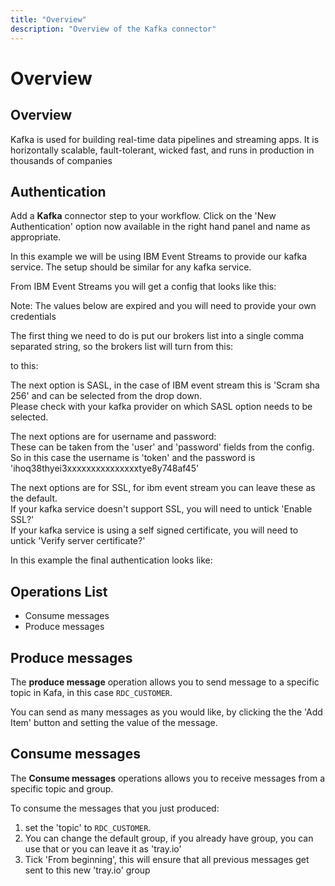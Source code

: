 ```yaml
---
title: "Overview"
description: "Overview of the Kafka connector"
---
```


# Overview

## Overview

Kafka is used for building real-time data pipelines and streaming apps. It is horizontally scalable, fault-tolerant, wicked fast, and runs in production in thousands of companies

## Authentication

Add a **Kafka** connector step to your workflow. Click on the 'New Authentication' option now available in the right hand panel and name as appropriate.

In this example we will be using IBM Event Streams to provide our kafka service. The setup should be similar for any kafka service.

From IBM Event Streams you will get a config that looks like this:

Note: The values below are expired and you will need to provide your own credentials

The first thing we need to do is put our brokers list into a single comma separated string, so the brokers list will turn from this:

to this:

The next option is SASL, in the case of IBM event stream this is 'Scram sha 256' and can be selected from the drop down.<br/>Please check with your kafka provider on which SASL option needs to be selected.

The next options are for username and password:<br/>These can be taken from the 'user' and 'password' fields from the config.<br/>So in this case the username is 'token' and the password is 'ihoq38thyei3xxxxxxxxxxxxxxxtye8y748af45'

The next options are for SSL, for ibm event stream you can leave these as the default.<br/>If your kafka service doesn't support SSL, you will need to untick 'Enable SSL?'<br/>If your kafka service is using a self signed certificate, you will need to untick 'Verify server certificate?'

In this example the final authentication looks like:

## Operations List

- Consume messages
- Produce messages

## Produce messages

The **produce message** operation allows you to send message to a specific topic in Kafa, in this case `RDC_CUSTOMER`.

You can send as many messages as you would like, by clicking the the 'Add Item' button and setting the value of the message.

## Consume messages

The **Consume messages** operations allows you to receive messages from a specific topic and group.

To consume the messages that you just produced:

1. set the 'topic' to `RDC_CUSTOMER`.
2. You can change the default group, if you already have group, you can use that or you can leave it as 'tray.io'
3. Tick 'From beginning', this will ensure that all previous messages get sent to this new 'tray.io' group
